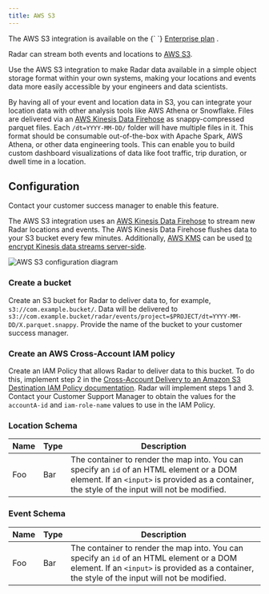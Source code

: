 ```yaml
---
title: AWS S3
---
```


<Alert alertType="info">
  The AWS S3 integration is available on the {` `}
  <a href="https://radar.com/pricing" target="_blank">Enterprise plan</a>
  .
</Alert>

Radar can stream both events and locations to [AWS S3](https://aws.amazon.com/s3/).

Use the AWS S3 integration to make Radar data available in a simple object storage format within your own systems, making your locations and events data more easily accessible by your engineers and data scientists.

By having all of your event and location data in S3, you can integrate your location data with other analysis tools like AWS Athena or Snowflake. Files are delivered via an [AWS Kinesis Data Firehose](https://aws.amazon.com/kinesis/data-firehose/) as snappy-compressed parquet files.  Each `/dt=YYYY-MM-DD/` folder will have multiple files in it. This format should be consumable out-of-the-box with Apache Spark, AWS Athena, or other data engineering tools. This can enable you to build custom dashboard visualizations of data like foot traffic, trip duration, or dwell time in a location.

## Configuration

Contact your customer success manager to enable this feature.

The AWS S3 integration uses an [AWS Kinesis Data Firehose](https://aws.amazon.com/kinesis/data-firehose/) to stream new Radar locations and events. The AWS Kinesis Data Firehose flushes data to your S3 bucket every few minutes. Additionally, [AWS KMS](https://aws.amazon.com/kms/) can be used [to encrypt Kinesis data streams server-side](https://docs.aws.amazon.com/streams/latest/dev/server-side-encryption.html).

![AWS S3 configuration diagram](/img/integrations/aws_s3_diagram.png)

### Create a bucket
Create an S3 bucket for Radar to deliver data to, for example, `s3://com.example.bucket/`. Data will be delivered to `s3://com.example.bucket/radar/events/project=$PROJECT/dt=YYYY-MM-DD/X.parquet.snappy`. Provide the name of the bucket to your customer success manager.

### Create an AWS Cross-Account IAM policy
Create an IAM Policy that allows Radar to deliver data to this bucket. To do this, implement step 2 in the [Cross-Account Delivery to an Amazon S3 Destination IAM Policy documentation](https://docs.aws.amazon.com/firehose/latest/dev/controlling-access.html#cross-account-delivery-s3). Radar will implement steps 1 and 3.  Contact your Customer Support Manager to obtain the values for the `accountA-id` and `iam-role-name` values to use in the IAM Policy.

### Location Schema
<div className="full-width-table">

| Name  | Type | Description  |
|-------|---------|-----------------|
| Foo | Bar | The container to render the map into. You can specify an `id` of an HTML element or a DOM element. If an `<input>` is provided as a container, the style of the input will not be modified. |

### Event Schema
<div className="full-width-table">

| Name  | Type | Description  |
|-------|---------|-----------------|
| Foo | Bar | The container to render the map into. You can specify an `id` of an HTML element or a DOM element. If an `<input>` is provided as a container, the style of the input will not be modified. |

</div>

